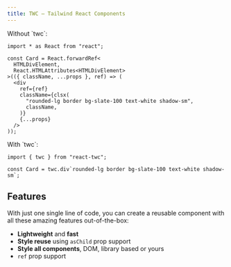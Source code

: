 ```yaml
---
title: TWC – Tailwind React Components
---
```



<Hero />

<div className="flex flex-col gap-8">
<div className="flex-1">
  <div className="text-xl text-center font-semibold">Without `twc`:</div>

```tsx
import * as React from "react";

const Card = React.forwardRef<
  HTMLDivElement,
  React.HTMLAttributes<HTMLDivElement>
>(({ className, ...props }, ref) => (
  <div
    ref={ref}
    className={clsx(
      "rounded-lg border bg-slate-100 text-white shadow-sm",
      className,
    )}
    {...props}
  />
));
```

</div>
<div className="flex-1">
  <div className="text-xl text-center font-semibold">With `twc`:</div>

```tsx
import { twc } from "react-twc";

const Card = twc.div`rounded-lg border bg-slate-100 text-white shadow-sm`;
```

</div>
</div>

## Features

With just one single line of code, you can create a reusable component with all these amazing features out-of-the-box:

- **Lightweight** and **fast**
- **Style reuse** using `asChild` prop support
- **Style all components**, DOM, library based or yours
- `ref` prop support
